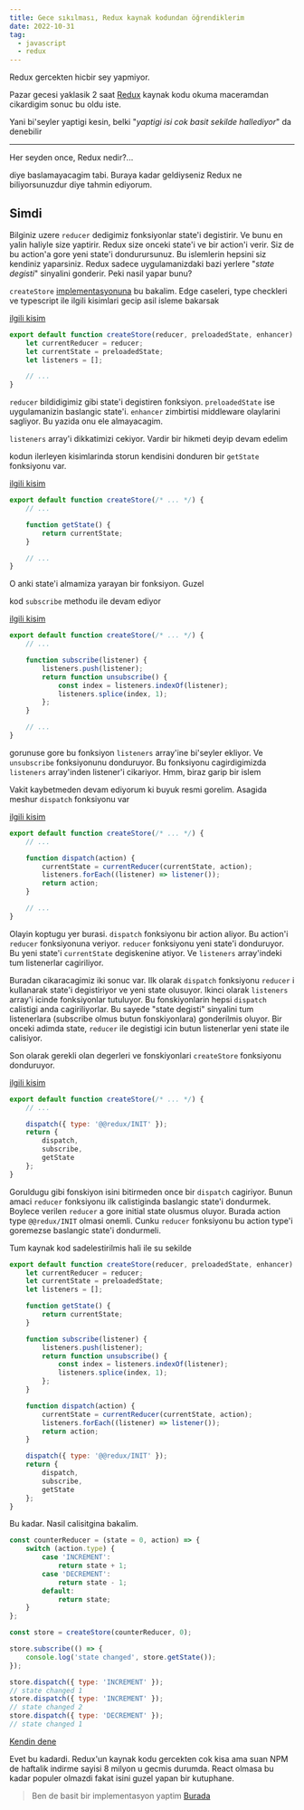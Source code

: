 ```yaml
---
title: Gece sıkılması, Redux kaynak kodundan öğrendiklerim
date: 2022-10-31
tag:
  - javascript
  - redux
---
```


Redux gercekten hicbir sey yapmiyor.

Pazar gecesi yaklasik 2 saat [Redux](https://github.com/reduxjs/redux) kaynak kodu okuma
maceramdan cikardigim sonuc bu oldu iste.

Yani bi'seyler yaptigi kesin, belki "_yaptigi isi cok basit sekilde hallediyor_" da denebilir

---

Her seyden once, Redux nedir?...

diye baslamayacagim tabi. Buraya kadar geldiyseniz Redux ne biliyorsunuzdur
diye tahmin ediyorum.

## Simdi

Bilginiz uzere `reducer` dedigimiz fonksiyonlar state'i degistirir. Ve bunu
en yalin haliyle size yaptirir. Redux size onceki state'i ve bir action'i
verir. Siz de bu action'a gore yeni state'i dondurursunuz. Bu islemlerin hepsini
siz kendiniz yaparsiniz. Redux sadece uygulamanizdaki bazi yerlere "_state degisti_"
sinyalini gonderir. Peki nasil yapar bunu?

`createStore` [implementasyonuna](https://github.com/reduxjs/redux/blob/4ebc2bcfb7c8631656ab9dd400c2578afd1b0c41/src/createStore.ts#L42) bu bakalim. Edge caseleri, type checkleri ve
typescript ile ilgili kisimlari gecip asil isleme bakarsak

[ilgili kisim](https://github.com/reduxjs/redux/blob/4ebc2bcfb7c8631656ab9dd400c2578afd1b0c41/src/createStore.ts#L110-L112)

```js
export default function createStore(reducer, preloadedState, enhancer) {
	let currentReducer = reducer;
	let currentState = preloadedState;
	let listeners = [];

	// ...
}
```

`reducer` bildidigimiz gibi state'i degistiren fonksiyon. `preloadedState` ise
uygulamanizin baslangic state'i. `enhancer` zimbirtisi middleware
olaylarini sagliyor. Bu yazida onu ele almayacagim.

`listeners` array'i dikkatimizi cekiyor. Vardir bir hikmeti deyip devam edelim

kodun ilerleyen kisimlarinda storun kendisini donduren bir `getState` fonksiyonu
var.

[ilgili kisim](https://github.com/reduxjs/redux/blob/4ebc2bcfb7c8631656ab9dd400c2578afd1b0c41/src/createStore.ts#L134-L144)

```js
export default function createStore(/* ... */) {
	// ...

	function getState() {
		return currentState;
	}

	// ...
}
```

O anki state'i almamiza yarayan bir fonksiyon. Guzel

kod `subscribe` methodu ile devam ediyor

[ilgili kisim](https://github.com/reduxjs/redux/blob/4ebc2bcfb7c8631656ab9dd400c2578afd1b0c41/src/createStore.ts#L190-L209)

```js
export default function createStore(/* ... */) {
	// ...

	function subscribe(listener) {
		listeners.push(listener);
		return function unsubscribe() {
			const index = listeners.indexOf(listener);
			listeners.splice(index, 1);
		};
	}

	// ...
}
```

gorunuse gore bu fonksiyon `listeners` array'ine bi'seyler ekliyor. Ve
`unsubscribe` fonksiyonunu donduruyor. Bu fonksiyonu cagirdigimizda
`listeners` array'inden listener'i cikariyor. Hmm, biraz garip bir islem

Vakit kaybetmeden devam ediyorum ki buyuk resmi gorelim. Asagida meshur
`dispatch` fonksiyonu var

[ilgili kisim](https://github.com/reduxjs/redux/blob/4ebc2bcfb7c8631656ab9dd400c2578afd1b0c41/src/createStore.ts#L259-L268)

```js
export default function createStore(/* ... */) {
	// ...

	function dispatch(action) {
		currentState = currentReducer(currentState, action);
		listeners.forEach((listener) => listener());
		return action;
	}

	// ...
}
```

Olayin koptugu yer burasi. `dispatch` fonksiyonu bir action aliyor.
Bu action'i `reducer` fonksiyonuna veriyor. `reducer` fonksiyonu yeni state'i
donduruyor. Bu yeni state'i `currentState` degiskenine atiyor. Ve `listeners`
array'indeki tum listenerlar cagiriliyor.

Buradan cikaracagimiz iki sonuc var. Ilk olarak `dispatch` fonksiyonu `reducer` i
kullanarak state'i degistiriyor ve yeni state olusuyor. Ikinci olarak `listeners` array'i
icinde fonksiyonlar tutuluyor. Bu fonskiyonlarin hepsi `dispatch` calistigi
anda cagiriliyorlar. Bu sayede "state degisti" sinyalini tum
listenerlara (subscribe olmus butun fonskiyonlara) gonderilmis oluyor. Bir onceki adimda
state, `reducer` ile degistigi icin butun listenerlar yeni state ile calisiyor.

Son olarak gerekli olan degerleri ve fonskiyonlari `createStore` fonksiyonu donduruyor.

[ilgili kisim](https://github.com/reduxjs/redux/blob/4ebc2bcfb7c8631656ab9dd400c2578afd1b0c41/src/createStore.ts#L359-L368)

```js
export default function createStore(/* ... */) {
	// ...

	dispatch({ type: '@@redux/INIT' });
	return {
		dispatch,
		subscribe,
		getState
	};
}
```

Goruldugu gibi fonskiyon isini bitirmeden once bir `dispatch` cagiriyor.
Bunun amaci `reducer` fonksiyonu ilk calistiginda baslangic state'i dondurmek.
Boylece verilen `reducer` a gore initial state olusmus oluyor. Burada action
type `@@redux/INIT` olmasi onemli. Cunku `reducer` fonksiyonu bu action
type'i goremezse baslangic state'i dondurmeli.

Tum kaynak kod sadelestirilmis hali ile su sekilde

```js
export default function createStore(reducer, preloadedState, enhancer) {
	let currentReducer = reducer;
	let currentState = preloadedState;
	let listeners = [];

	function getState() {
		return currentState;
	}

	function subscribe(listener) {
		listeners.push(listener);
		return function unsubscribe() {
			const index = listeners.indexOf(listener);
			listeners.splice(index, 1);
		};
	}

	function dispatch(action) {
		currentState = currentReducer(currentState, action);
		listeners.forEach((listener) => listener());
		return action;
	}

	dispatch({ type: '@@redux/INIT' });
	return {
		dispatch,
		subscribe,
		getState
	};
}
```

Bu kadar. Nasil calisitgina bakalim.

```js
const counterReducer = (state = 0, action) => {
	switch (action.type) {
		case 'INCREMENT':
			return state + 1;
		case 'DECREMENT':
			return state - 1;
		default:
			return state;
	}
};

const store = createStore(counterReducer, 0);

store.subscribe(() => {
	console.log('state changed', store.getState());
});

store.dispatch({ type: 'INCREMENT' });
// state changed 1
store.dispatch({ type: 'INCREMENT' });
// state changed 2
store.dispatch({ type: 'DECREMENT' });
// state changed 1
```

[Kendin dene](https://codesandbox.io/s/distracted-tharp-ykcm55?file=/src/index.js)

Evet bu kadardi. Redux'un kaynak kodu gercekten cok kisa ama suan NPM de haftalik
indirme sayisi 8 milyon u gecmis durumda. React olmasa bu kadar populer olmazdi fakat
isini guzel yapan bir kutuphane.

> Ben de basit bir implementasyon yaptim
> [Burada](https://codesandbox.io/s/admiring-mclean-tyfmhk?file=/src/index.js)
